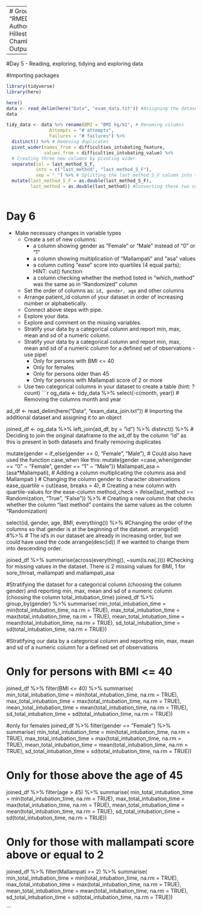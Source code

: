 -------
# Group 1 Project
Title: "RMED901_Group1_Project_110923"
Authors: "Marianne Bråtveit, Eline Hillestad, Ryan Dunkel and Jonathan Chambenoit"
Date: "2023-09-11"
Output: html_document

-----
#Day 5 - Reading, exploring, tidying and exploring data

#Importing packages
```r
library(tidyverse)
library(here)

here()
data <- read_delim(here("Data", "exam_data.txt")) #Assigning the dataset 
data

```

```r
tidy_data <- data %>% rename(BMI = "BMI kg/m2", # Renaming columns 
                Attempts = "# attempts",
                Failures = "# failures") %>% 
  distinct() %>% # Removing duplicates
  pivot_wider(names_from = difficulties_intubating_feature, 
              values_from = difficulties_intubating_value) %>% 
  # Creating three new columns by pivoting wider 
  separate(col = last_method_S_F,
           into = c("last_method", "last_method_S_F"),
           sep = "_") %>% # Splitting the last_method_S_F column into two different columns
  mutate(last_method_S_F = as.double(last_method_S_F),
         last_method = as.double(last_method)) #Converting these two columns to numeric columns as they were turned into character columns when splitting them
  
```

# Day 6
 - Make necessary changes in variable types
    - Create a set of new columns:
        - a column showing gender as "Female" or "Male" instead of "0" or "1"
        - a column showing multiplication of "Mallampati" and "asa" values
        - a column cutting "ease" score into quartiles (4 equal parts); HINT: cut() function
        - a column checking whether the method listed in "which_method" was the same as in "Randomized" column
    - Set the order of columns as: `id, gender, age` and other columns
    - Arrange patient_id column of your dataset in order of increasing number or alphabetically.
    - Connect above steps with pipe.
    - Explore your data.
    - Explore and comment on the missing variables.
    - Stratify your data by a categorical column and report min, max, mean and sd of a numeric column.
    - Stratify your data by a categorical column and report min, max, mean and sd of a numeric column for a defined set of observations - use pipe!
        - Only for persons with BMI <= 40
        - Only for females
        - Only for persons older than 45
        - Only for persons with Mallampati score of 2 or more
    - Use two categorical columns in your dataset to create a table (hint: ?count)
```r
og_data <- tidy_data %>% select(-c(month, year)) # Removing the columns month and year 

ad_df <- read_delim(here("Data", "exam_data_join.txt")) # Importing the additional dataset and assigning it to an object

joined_df <- og_data %>% 
  left_join(ad_df, by = "id") %>% 
  distinct() %>% # Deciding to join the original dataframe to the ad_df by the column "id" as this is present in both datasets and finally removing duplicates
  
 mutate(gender = if_else(gender == 0, "Female", "Male"), # Could also have used the function case_when like this: mutate(gender =case_when(gender == "0" ~ "Female", gender == "1" ~ "Male"))
        Mallampati_asa = (asa*Mallampati), # Adding a column multiplicating the columns asa and Mallampati ) # Changing the column gender to character observations
        ease_quartile = cut(ease, breaks = 4), # Creating a new column with quartile-values for the ease-column 
        method_check = ifelse(last_method == Randomization, "True", "False")) %>%  # Creating a new column that checks whether the column "last method" contains the same values as the column "Randomization) 

  select(id, gender, age, BMI, everything()) %>%  #Changing the order of the columns so that gender is at the beginning of the dataset. 
  arrange(id) #%>%  # The id's in our dataset are already in increasing order, but we could have used the code arrange(desc(id)) if we wanted to change them into descending order. 


joined_df %>% summarise(across(everything(), ~sum(is.na(.)))) #Checking for missing values in the dataset. There is 2 missing values for BMI,  1 for sore_throat, mallampati and mallampati_asa

#Stratifying the dataset for a categorical column (choosing the column gender) and reporting min, max, mean and sd of a numeric column (choosing the column total_intubation_time)
joined_df %>% 
  group_by(gender) %>% 
  summarise(
    min_total_intubation_time = min(total_intubation_time, na.rm = TRUE),
    max_total_intubation_time = max(total_intubation_time, na.rm = TRUE),
    mean_total_intubation_time = mean(total_intubation_time, na.rm = TRUE),
    sd_total_intubation_time = sd(total_intubation_time, na.rm = TRUE))


#Stratifying our data by a categorical column and reporting min, max, mean and sd of a numeric column for a defined set of observations 

# Only for persons with BMI <= 40
joined_df %>% 
  filter(BMI <= 40) %>% 
   summarise(
    min_total_intubation_time = min(total_intubation_time, na.rm = TRUE),
    max_total_intubation_time = max(total_intubation_time, na.rm = TRUE),
    mean_total_intubation_time = mean(total_intubation_time, na.rm = TRUE),
    sd_total_intubation_time = sd(total_intubation_time, na.rm = TRUE))

#only for females
joined_df %>% 
  filter(gender == "Female") %>% 
   summarise(
    min_total_intubation_time = min(total_intubation_time, na.rm = TRUE),
    max_total_intubation_time = max(total_intubation_time, na.rm = TRUE),
    mean_total_intubation_time = mean(total_intubation_time, na.rm = TRUE),
    sd_total_intubation_time = sd(total_intubation_time, na.rm = TRUE))

# Only for those above the age of 45
joined_df %>% 
  filter(age > 45) %>% 
   summarise(
    min_total_intubation_time = min(total_intubation_time, na.rm = TRUE),
    max_total_intubation_time = max(total_intubation_time, na.rm = TRUE),
    mean_total_intubation_time = mean(total_intubation_time, na.rm = TRUE),
    sd_total_intubation_time = sd(total_intubation_time, na.rm = TRUE))

# Only for those with mallampati score above or equal to 2
joined_df %>% 
  filter(Mallampati >= 2) %>% 
   summarise(
    min_total_intubation_time = min(total_intubation_time, na.rm = TRUE),
    max_total_intubation_time = max(total_intubation_time, na.rm = TRUE),
    mean_total_intubation_time = mean(total_intubation_time, na.rm = TRUE),
    sd_total_intubation_time = sd(total_intubation_time, na.rm = TRUE))
  
```


